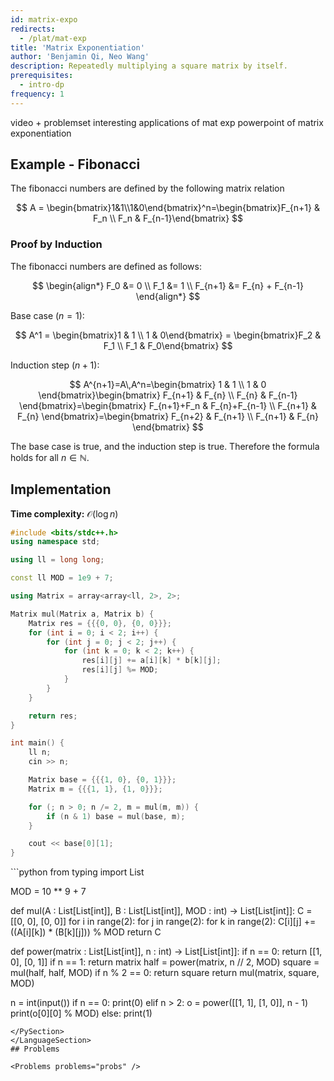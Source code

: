 ```yaml
---
id: matrix-expo
redirects:
  - /plat/mat-exp
title: 'Matrix Exponentiation'
author: 'Benjamin Qi, Neo Wang'
description: Repeatedly multiplying a square matrix by itself.
prerequisites:
  - intro-dp
frequency: 1
---
```


<Resources>
	<Resource source="CP2" title="5.9 - Powers of a Square Matrix" />
	<Resource source="CPH" title="23 - Matrices" />
	<Resource
		source="CF"
		url="https://codeforces.com/blog/entry/80195"
		title="Errichto - Matrix Exponentiation"
		starred
	>
		video + problemset
	</Resource>
	<Resource
		source="CF"
		title="Cool tricks using Matrix Exponential"
		url="https://codeforces.com/blog/entry/43225"
	>
		interesting applications of mat exp
	</Resource>
	<Resource
		source="Mostafa"
		title="Matrix Power Applications"
		url="https://github.com/mostafa-saad/ArabicCompetitiveProgramming/blob/master/04%20Math/Algorithms_Number_Theory_06_Matrix_Power_Applications.pptx"
	>
		powerpoint of matrix exponentiation
	</Resource>
</Resources>


## Example - Fibonacci

<FocusProblem problem='sample' />

The fibonacci numbers are defined by the following matrix relation

$$
A = \begin{bmatrix}1&1\\1&0\end{bmatrix}^n=\begin{bmatrix}F_{n+1} & F_n \\ F_n & F_{n-1}\end{bmatrix}
$$

### Proof by Induction

The fibonacci numbers are defined as follows:

$$
\begin{align*}
F_0 &= 0 \\
F_1 &= 1 \\
F_{n+1} &= F_{n} + F_{n-1}
\end{align*}
$$

Base case ($n=1$):

$$
A^1 = \begin{bmatrix}1 & 1 \\ 1 & 0\end{bmatrix} = \begin{bmatrix}F_2 & F_1 \\ F_1 & F_0\end{bmatrix}
$$

Induction step ($n+1$):

$$
A^{n+1}=A\,A^n=\begin{bmatrix}
1 & 1 \\ 1 & 0
\end{bmatrix}\begin{bmatrix}
F_{n+1} & F_{n} \\ F_{n} & F_{n-1}
\end{bmatrix}=\begin{bmatrix}
F_{n+1}+F_n & F_{n}+F_{n-1} \\  F_{n+1} & F_{n}
\end{bmatrix}=\begin{bmatrix}
F_{n+2} & F_{n+1} \\ F_{n+1} & F_{n}
\end{bmatrix}
$$

The base case is true, and the induction step is true. Therefore the formula
holds for all $n \in \mathbb{N}$.

<LanguageSection>

<CPPSection>

## Implementation

**Time complexity:** $\mathcal{O}(\log n)$

```cpp
#include <bits/stdc++.h>
using namespace std;

using ll = long long;

const ll MOD = 1e9 + 7;

using Matrix = array<array<ll, 2>, 2>;

Matrix mul(Matrix a, Matrix b) {
	Matrix res = {{{0, 0}, {0, 0}}};
	for (int i = 0; i < 2; i++) {
		for (int j = 0; j < 2; j++) {
			for (int k = 0; k < 2; k++) {
				res[i][j] += a[i][k] * b[k][j];
				res[i][j] %= MOD;
			}
		}
	}

	return res;
}

int main() {
	ll n;
	cin >> n;

	Matrix base = {{{1, 0}, {0, 1}}};
	Matrix m = {{{1, 1}, {1, 0}}};

	for (; n > 0; n /= 2, m = mul(m, m)) {
		if (n & 1) base = mul(base, m);
	}

	cout << base[0][1];
}
```
</CPPSection>

<PySection>
```python
from typing import List

MOD = 10 ** 9 + 7

def mul(A : List[List[int]], B : List[List[int]], MOD : int) -> List[List[int]]:
	C = [[0, 0], [0, 0]]
    	for i in range(2):
        	for j in range(2):
			for k in range(2):
				C[i][j] += ((A[i][k]) * (B[k][j])) % MOD
    	return C

def power(matrix : List[List[int]], n : int) -> List[List[int]]:
	if n == 0:
		return [[1, 0], [0, 1]]
	if n == 1:
		return matrix
	half = power(matrix, n // 2, MOD)
	square = mul(half, half, MOD)
	if n % 2 == 0:
		return square
	return mul(matrix, square, MOD)
 
 
n = int(input())
if n == 0:
  	print(0)
elif n > 2:
    	o = power([[1, 1], [1, 0]], n - 1)
    	print(o[0][0] % MOD)
else:
    	print(1)

```
</PySection>
</LanguageSection>
## Problems

<Problems problems="probs" />
